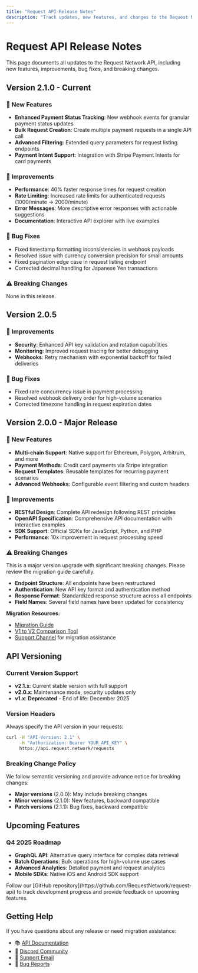 ```yaml
---
title: "Request API Release Notes"
description: "Track updates, new features, and changes to the Request Network API"
---
```


# Request API Release Notes

This page documents all updates to the Request Network API, including new features, improvements, bug fixes, and breaking changes.

## Version 2.1.0 - Current

<Update label="v2.1.0" description="Released September 2025">

### 🎉 New Features

- **Enhanced Payment Status Tracking**: New webhook events for granular payment status updates
- **Bulk Request Creation**: Create multiple payment requests in a single API call
- **Advanced Filtering**: Extended query parameters for request listing endpoints
- **Payment Intent Support**: Integration with Stripe Payment Intents for card payments

### 🚀 Improvements

- **Performance**: 40% faster response times for request creation
- **Rate Limiting**: Increased rate limits for authenticated requests (1000/minute → 2000/minute)
- **Error Messages**: More descriptive error responses with actionable suggestions
- **Documentation**: Interactive API explorer with live examples

### 🐛 Bug Fixes

- Fixed timestamp formatting inconsistencies in webhook payloads
- Resolved issue with currency conversion precision for small amounts
- Fixed pagination edge case in request listing endpoint
- Corrected decimal handling for Japanese Yen transactions

### ⚠️ Breaking Changes

None in this release.

</Update>

## Version 2.0.5

<Update label="v2.0.5" description="Released August 2025">

### 🚀 Improvements

- **Security**: Enhanced API key validation and rotation capabilities
- **Monitoring**: Improved request tracing for better debugging
- **Webhooks**: Retry mechanism with exponential backoff for failed deliveries

### 🐛 Bug Fixes

- Fixed rare concurrency issue in payment processing
- Resolved webhook delivery order for high-volume scenarios
- Corrected timezone handling in request expiration dates

</Update>

## Version 2.0.0 - Major Release

<Update label="v2.0.0" description="Released June 2025">

### 🎉 New Features

- **Multi-chain Support**: Native support for Ethereum, Polygon, Arbitrum, and more
- **Payment Methods**: Credit card payments via Stripe integration
- **Request Templates**: Reusable templates for recurring payment scenarios
- **Advanced Webhooks**: Configurable event filtering and custom headers

### 🚀 Improvements

- **RESTful Design**: Complete API redesign following REST principles
- **OpenAPI Specification**: Comprehensive API documentation with interactive examples
- **SDK Support**: Official SDKs for JavaScript, Python, and PHP
- **Performance**: 10x improvement in request processing speed

### ⚠️ Breaking Changes

<Warning>
This is a major version upgrade with significant breaking changes. Please review the migration guide carefully.
</Warning>

- **Endpoint Structure**: All endpoints have been restructured
- **Authentication**: New API key format and authentication method
- **Response Format**: Standardized response structure across all endpoints
- **Field Names**: Several field names have been updated for consistency

**Migration Resources:**
- [Migration Guide](/request-network-api/migrate-to-v2)
- [V1 to V2 Comparison Tool](https://portal.request.network/migration)
- [Support Channel](https://request.network/discord) for migration assistance

</Update>

## API Versioning

### Current Version Support

- **v2.1.x**: Current stable version with full support
- **v2.0.x**: Maintenance mode, security updates only
- **v1.x**: **Deprecated** - End of life: December 2025

### Version Headers

Always specify the API version in your requests:

```bash
curl -H "API-Version: 2.1" \
     -H "Authorization: Bearer YOUR_API_KEY" \
     https://api.request.network/requests
```

### Breaking Change Policy

<Info>
We follow semantic versioning and provide advance notice for breaking changes:

- **Major versions** (2.0.0): May include breaking changes
- **Minor versions** (2.1.0): New features, backward compatible
- **Patch versions** (2.1.1): Bug fixes, backward compatible
</Info>

## Upcoming Features

### Q4 2025 Roadmap

- **GraphQL API**: Alternative query interface for complex data retrieval
- **Batch Operations**: Bulk operations for high-volume use cases
- **Advanced Analytics**: Detailed payment and request analytics
- **Mobile SDKs**: Native iOS and Android SDK support

<Tip>
Follow our [GitHub repository](https://github.com/RequestNetwork/request-api) to track development progress and provide feedback on upcoming features.
</Tip>

## Getting Help

If you have questions about any release or need migration assistance:

- 📚 [API Documentation](/api-reference/authentication)
- 💬 [Discord Community](https://request.network/discord)
- 📧 [Support Email](mailto:support@request.network)
- 🐛 [Bug Reports](https://github.com/RequestNetwork/request-api/issues)
